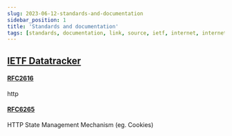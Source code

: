 ```yaml
---
slug: 2023-06-12-standards-and-documentation
sidebar_position: 1
title: 'Standards and documentation'
tags: [standards, documentation, link, source, ietf, internet, internet-engineering-task-force, RFC, Request-for-comments]
---
```


## [IETF Datatracker](https://datatracker.ietf.org/)
#### [RFC2616](https://datatracker.ietf.org/doc/html/rfc2616)
http

#### [RFC6265](https://datatracker.ietf.org/doc/html/rfc6265)
HTTP State Management Mechanism (eg. Cookies)